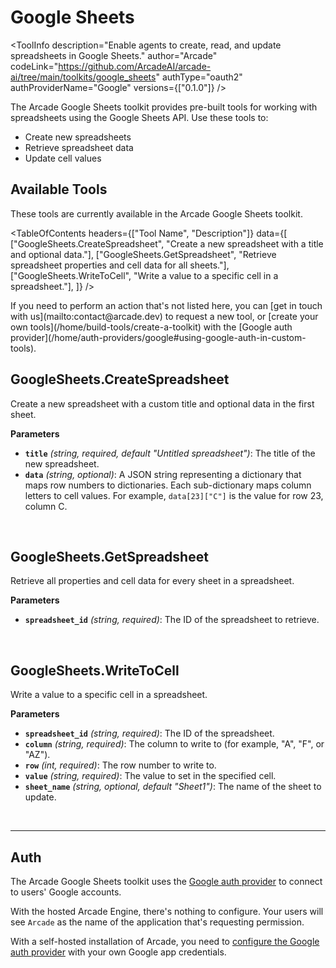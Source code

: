 # Google Sheets


<ToolInfo
  description="Enable agents to create, read, and update spreadsheets in Google Sheets."
  author="Arcade"
  codeLink="https://github.com/ArcadeAI/arcade-ai/tree/main/toolkits/google_sheets"
  authType="oauth2"
  authProviderName="Google"
  versions={["0.1.0"]}
/>

<Badges repo="arcadeai/arcade_google_sheets" />

The Arcade Google Sheets toolkit provides pre-built tools for working with spreadsheets using the Google Sheets API. Use these tools to:

- Create new spreadsheets
- Retrieve spreadsheet data
- Update cell values

## Available Tools

These tools are currently available in the Arcade Google Sheets toolkit.

<TableOfContents
  headers={["Tool Name", "Description"]}
  data={[
    ["GoogleSheets.CreateSpreadsheet", "Create a new spreadsheet with a title and optional data."],
    ["GoogleSheets.GetSpreadsheet", "Retrieve spreadsheet properties and cell data for all sheets."],
    ["GoogleSheets.WriteToCell", "Write a value to a specific cell in a spreadsheet."],
  ]}
/>

<Tip>
  If you need to perform an action that's not listed here, you can [get in touch
  with us](mailto:contact@arcade.dev) to request a new tool, or [create your
  own tools](/home/build-tools/create-a-toolkit) with the [Google auth
  provider](/home/auth-providers/google#using-google-auth-in-custom-tools).
</Tip>

## GoogleSheets.CreateSpreadsheet

Create a new spreadsheet with a custom title and optional data in the first sheet.

**Parameters**

- **`title`** _(string, required, default "Untitled spreadsheet")_: The title of the new spreadsheet.
- **`data`** _(string, optional)_: A JSON string representing a dictionary that maps row numbers to dictionaries. Each sub-dictionary maps column letters to cell values. For example, `data[23]["C"]` is the value for row 23, column C.

<br />
<TabbedCodeBlock
  tabs={[
    {
      label: "Call the Tool with User Authorization",
      content: {
        Python: [
          "/examples/integrations/toolkits/google/sheets/create_spreadsheet_example_call_tool.py",
        ],
        JavaScript: ["/examples/integrations/toolkits/google/sheets/create_spreadsheet_example_call_tool.js"],
      },
    }
  ]}
/>

## GoogleSheets.GetSpreadsheet

Retrieve all properties and cell data for every sheet in a spreadsheet.

**Parameters**

- **`spreadsheet_id`** _(string, required)_: The ID of the spreadsheet to retrieve.

<br />
<TabbedCodeBlock
  tabs={[
    {
      label: "Call the Tool with User Authorization",
      content: {
        Python: [
          "/examples/integrations/toolkits/google/sheets/get_spreadsheet_example_call_tool.py",
        ],
        JavaScript: ["/examples/integrations/toolkits/google/sheets/get_spreadsheet_example_call_tool.js"],
      },
    }
  ]}
/>

## GoogleSheets.WriteToCell

Write a value to a specific cell in a spreadsheet.

**Parameters**

- **`spreadsheet_id`** _(string, required)_: The ID of the spreadsheet.
- **`column`** _(string, required)_: The column to write to (for example, "A", "F", or "AZ").
- **`row`** _(int, required)_: The row number to write to.
- **`value`** _(string, required)_: The value to set in the specified cell.
- **`sheet_name`** _(string, optional, default "Sheet1")_: The name of the sheet to update.

<br />
<TabbedCodeBlock
  tabs={[
    {
      label: "Call the Tool with User Authorization",
      content: {
        Python: [
          "/examples/integrations/toolkits/google/sheets/write_to_cell_example_call_tool.py",
        ],
        JavaScript: ["/examples/integrations/toolkits/google/sheets/write_to_cell_example_call_tool.js"],
      },
    }
  ]}
/>

---

## Auth

The Arcade Google Sheets toolkit uses the [Google auth provider](/home/auth-providers/google) to connect to users' Google accounts.

With the hosted Arcade Engine, there's nothing to configure. Your users will see `Arcade` as the name of the application that's requesting permission.

With a self-hosted installation of Arcade, you need to [configure the Google auth provider](/home/auth-providers/google#configuring-google-auth) with your own Google app credentials.

<ToolFooter pipPackageName="arcade_google_sheets" />
